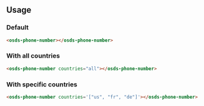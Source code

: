 
<GenericStyle />

## Usage

### Default
<osds-phone-number></osds-phone-number>

```html
<osds-phone-number></osds-phone-number>
```

### With all countries
<osds-phone-number countries="all"></osds-phone-number>

```html
<osds-phone-number countries="all"></osds-phone-number>
```


### With specific countries
<osds-phone-number countries='["us", "fr", "de"]'></osds-phone-number>

```html
<osds-phone-number countries='["us", "fr", "de"]'></osds-phone-number>

```
